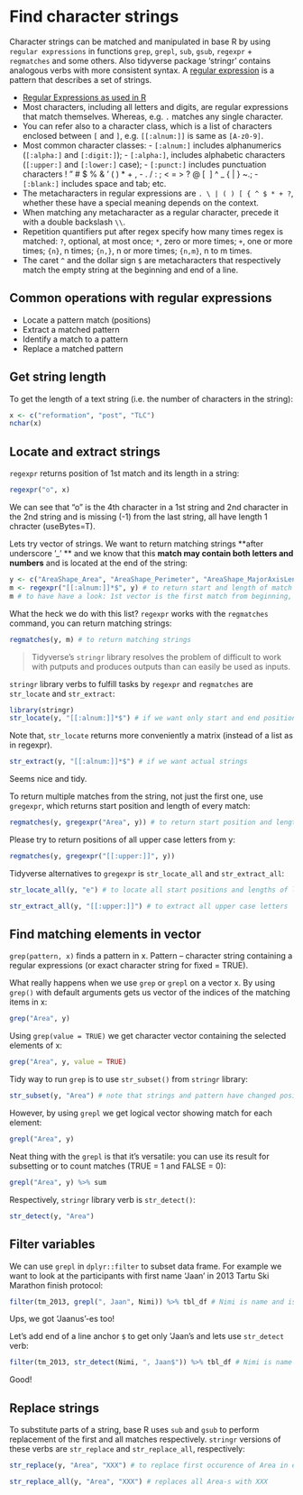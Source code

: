 
# Find character strings 

Character strings can be matched and manipulated in base R by using `regular expressions` in functions `grep`, `grepl`, `sub`, `gsub`, `regexpr` + `regmatches` and some others. 
Also tidyverse package 'stringr' contains analogous verbs with more consistent syntax.
A [regular expression](https://stat.ethz.ch/R-manual/R-devel/library/base/html/regex.html) is a pattern that describes a set of strings.

<!-- + The fundamental building blocks are the regular expressions that match a single character.  -->
+ [Regular Expressions as used in R](https://stat.ethz.ch/R-manual/R-devel/library/base/html/regex.html)
+ Most characters, including all letters and digits, are regular expressions that match themselves. Whereas, e.g. `.` matches any single character.
+ You can refer also to a character class, which is a list of characters enclosed between `[` and `]`, e.g. `[[:alnum:]]` is same as `[A-z0-9]`.
+ Most common character classes:
      - `[:alnum:]` includes alphanumerics (`[:alpha:]` and `[:digit:]`); 
      - `[:alpha:]`, includes alphabetic characters (`[:upper:]` and `[:lower:]` case);
      - `[:punct:]` includes punctuation characters ! " # $ % & ' ( ) * + , - . / : ; < = > ? @ [ \ ] ^ _ ` ` { | } ~.; 
      - `[:blank:]` includes space and tab; etc. 
+ The metacharacters in regular expressions are `. \ | ( ) [ { ^ $ * + ?`, whether these have a special meaning depends on the context. 
+ When matching any metacharacter as a regular character, precede it with a double backslash `\\`.
+ Repetition quantifiers put after regex specify how many times regex is matched: `?`, optional, at most once; `*`, zero or more times; `+`, one or more times; `{n}`, n times; `{n,}`, n or more times; `{n,m}`, n to m times. 
+ The caret `^` and the dollar sign `$` are metacharacters that respectively match the empty string at the beginning and end of a line.

## Common operations with regular expressions

+ Locate a pattern match (positions)
+ Extract a matched pattern
+ Identify a match to a pattern
+ Replace a matched pattern

## Get string length
To get the length of a text string (i.e. the number of characters in the string):
```r
x <- c("reformation", "post", "TLC")
nchar(x)
```

## Locate and extract strings
`regexpr` returns position of 1st match and its length in a string:
```r
regexpr("o", x)
```
We can see that "o" is the 4th character in a 1st string and 2nd character in the 2nd string and is missing (-1) from the last string, all have length 1 chracter (useBytes=T).

Lets try vector of strings. We want to return matching strings **after underscore '_' ** and we know that this **match may contain both letters and numbers** and is located at the end of the string:
```r
y <- c("AreaShape_Area", "AreaShape_Perimeter", "AreaShape_MajorAxisLength", "Intensity_MADIntensity")
m <- regexpr("[[:alnum:]]*$", y) # to return start and length of match
m # to have have a look: 1st vector is the first match from beginning, 2nd the lenght of match 
```

What the heck we do with this list?
`regexpr` works with the `regmatches` command, you can return matching strings:
```r
regmatches(y, m) # to return matching strings
```

> Tidyverse's `stringr` library resolves the problem of difficult to work with putputs and produces outputs than can easily be used as inputs.

`stringr` library verbs to fulfill tasks by `regexpr` and `regmatches` are `str_locate` and `str_extract`:
```r
library(stringr)
str_locate(y, "[[:alnum:]]*$") # if we want only start and end positions
```
Note that, `str_locate` returns more conveniently a matrix (instead of a list as in regexpr).

```r
str_extract(y, "[[:alnum:]]*$") # if we want actual strings
```
Seems nice and tidy.

To return multiple matches from the string, not just the first one, use `gregexpr`, which returns start position and length of every match:
```r
regmatches(y, gregexpr("Area", y)) # to return start position and length of every match
```

Please try to return positions of all upper case letters from y:
```r
regmatches(y, gregexpr("[[:upper:]]", y))
```

Tidyverse alternatives to `gregexpr` is `str_locate_all` and `str_extract_all`:
```r
str_locate_all(y, "e") # to locate all start positions and lengths of letter "e"
```

```r
str_extract_all(y, "[[:upper:]]") # to extract all upper case letters
```

## Find matching elements in vector
`grep(pattern, x)` finds a pattern in x. Pattern -- character string containing a regular expressions (or exact character string for fixed = TRUE).

What really happens when we use `grep` or `grepl` on a vector x.
By using `grep()` with default arguments gets us vector of the indices of the matching items in x:
```r
grep("Area", y)
```

Using `grep(value = TRUE)` we get character vector containing the selected elements of x:
```r
grep("Area", y, value = TRUE)
```

Tidy way to run `grep` is to use `str_subset()` from `stringr` library:
```r
str_subset(y, "Area") # note that strings and pattern have changed positions
```

However, by using `grepl` we get logical vector showing match for each element:
```r
grepl("Area", y)
```

Neat thing with the `grepl` is that it's versatile: you can use its result for subsetting or to count matches (TRUE = 1 and FALSE = 0):
```r
grepl("Area", y) %>% sum
```

Respectively, `stringr` library verb is `str_detect()`:
```r
str_detect(y, "Area")
```

## Filter variables
We can use `grepl` in `dplyr::filter` to subset data frame. For example we want to look at the participants with first name 'Jaan' in 2013 Tartu Ski Marathon finish protocol:
```r
filter(tm_2013, grepl(", Jaan", Nimi)) %>% tbl_df # Nimi is name and is given as 'lastname, firstname'.
```
Ups, we got 'Jaanus'-es too!

Let's add end of a line anchor `$` to get only 'Jaan's and lets use `str_detect` verb:
```r
filter(tm_2013, str_detect(Nimi, ", Jaan$")) %>% tbl_df # Nimi is name and is given as 'lastname, firstname'. We use tbl_df to print only head of the table.
```
Good!

## Replace strings
To substitute parts of a string, base R uses `sub` and `gsub` to perform replacement of the first and all matches respectively. `stringr` versions of these verbs are `str_replace` and `str_replace_all`, respectively:
```r
str_replace(y, "Area", "XXX") # to replace first occurence of Area in each string with XXX
```

```r
str_replace_all(y, "Area", "XXX") # replaces all Area-s with XXX
```
